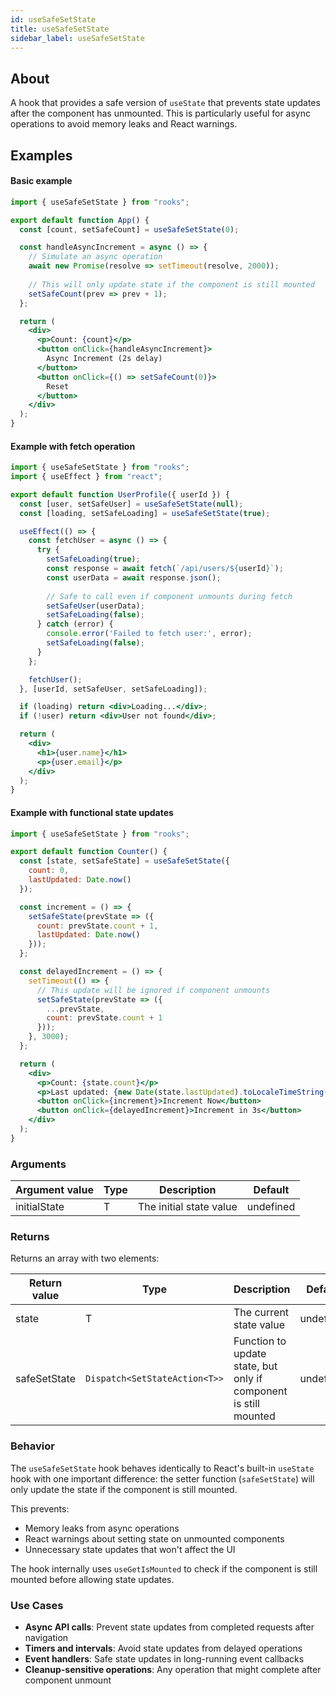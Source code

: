 ```yaml
---
id: useSafeSetState
title: useSafeSetState
sidebar_label: useSafeSetState
---
```


## About

A hook that provides a safe version of `useState` that prevents state updates after the component has unmounted. This is particularly useful for async operations to avoid memory leaks and React warnings.

[//]: # "Main"

## Examples

#### Basic example

```jsx
import { useSafeSetState } from "rooks";

export default function App() {
  const [count, setSafeCount] = useSafeSetState(0);

  const handleAsyncIncrement = async () => {
    // Simulate an async operation
    await new Promise(resolve => setTimeout(resolve, 2000));
    
    // This will only update state if the component is still mounted
    setSafeCount(prev => prev + 1);
  };

  return (
    <div>
      <p>Count: {count}</p>
      <button onClick={handleAsyncIncrement}>
        Async Increment (2s delay)
      </button>
      <button onClick={() => setSafeCount(0)}>
        Reset
      </button>
    </div>
  );
}
```

#### Example with fetch operation

```jsx
import { useSafeSetState } from "rooks";
import { useEffect } from "react";

export default function UserProfile({ userId }) {
  const [user, setSafeUser] = useSafeSetState(null);
  const [loading, setSafeLoading] = useSafeSetState(true);

  useEffect(() => {
    const fetchUser = async () => {
      try {
        setSafeLoading(true);
        const response = await fetch(`/api/users/${userId}`);
        const userData = await response.json();
        
        // Safe to call even if component unmounts during fetch
        setSafeUser(userData);
        setSafeLoading(false);
      } catch (error) {
        console.error('Failed to fetch user:', error);
        setSafeLoading(false);
      }
    };

    fetchUser();
  }, [userId, setSafeUser, setSafeLoading]);

  if (loading) return <div>Loading...</div>;
  if (!user) return <div>User not found</div>;

  return (
    <div>
      <h1>{user.name}</h1>
      <p>{user.email}</p>
    </div>
  );
}
```

#### Example with functional state updates

```jsx
import { useSafeSetState } from "rooks";

export default function Counter() {
  const [state, setSafeState] = useSafeSetState({
    count: 0,
    lastUpdated: Date.now()
  });

  const increment = () => {
    setSafeState(prevState => ({
      count: prevState.count + 1,
      lastUpdated: Date.now()
    }));
  };

  const delayedIncrement = () => {
    setTimeout(() => {
      // This update will be ignored if component unmounts
      setSafeState(prevState => ({
        ...prevState,
        count: prevState.count + 1
      }));
    }, 3000);
  };

  return (
    <div>
      <p>Count: {state.count}</p>
      <p>Last updated: {new Date(state.lastUpdated).toLocaleTimeString()}</p>
      <button onClick={increment}>Increment Now</button>
      <button onClick={delayedIncrement}>Increment in 3s</button>
    </div>
  );
}
```

### Arguments

| Argument value | Type | Description                    | Default   |
| -------------- | ---- | ------------------------------ | --------- |
| initialState   | T    | The initial state value        | undefined |

### Returns

Returns an array with two elements:

| Return value  | Type                              | Description                                                           | Default   |
| ------------- | --------------------------------- | --------------------------------------------------------------------- | --------- |
| state         | T                                 | The current state value                                               | undefined |
| safeSetState  | `Dispatch<SetStateAction<T>>`     | Function to update state, but only if component is still mounted     | undefined |

### Behavior

The `useSafeSetState` hook behaves identically to React's built-in `useState` hook with one important difference: the setter function (`safeSetState`) will only update the state if the component is still mounted.

This prevents:
- Memory leaks from async operations
- React warnings about setting state on unmounted components
- Unnecessary state updates that won't affect the UI

The hook internally uses `useGetIsMounted` to check if the component is still mounted before allowing state updates.

### Use Cases

- **Async API calls**: Prevent state updates from completed requests after navigation
- **Timers and intervals**: Avoid state updates from delayed operations
- **Event handlers**: Safe state updates in long-running event callbacks
- **Cleanup-sensitive operations**: Any operation that might complete after component unmount
